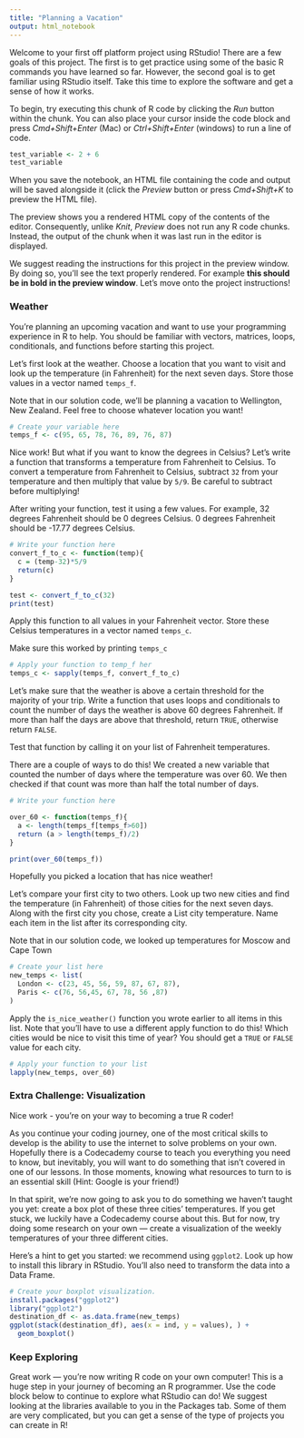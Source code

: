 ```yaml
---
title: "Planning a Vacation"
output: html_notebook
---
```


Welcome to your first off platform project using RStudio! There are a few goals of this project. The first is to get practice using some of the basic R commands you have learned so far. However, the second goal is to get familiar using RStudio itself. Take this time to explore the software and get a sense of how it works.

To begin, try executing this chunk of R code by clicking the *Run* button within the chunk. You can also place your cursor inside the code block and press *Cmd+Shift+Enter* (Mac) or *Ctrl+Shift+Enter* (windows) to run a line of code. 

```r
test_variable <- 2 + 6
test_variable
```


When you save the notebook, an HTML file containing the code and output will be saved alongside it (click the *Preview* button or press *Cmd+Shift+K* to preview the HTML file). 

The preview shows you a rendered HTML copy of the contents of the editor. Consequently, unlike *Knit*, *Preview* does not run any R code chunks. Instead, the output of the chunk when it was last run in the editor is displayed.

We suggest reading the instructions for this project in the preview window. By doing so, you'll see the text properly rendered. For example **this should be in bold in the preview window**. Let's move onto the project instructions!

### Weather

You’re planning an upcoming vacation and want to use your programming experience in R to help. You should be familiar with vectors, matrices, loops, conditionals, and functions before starting this project.

Let’s first look at the weather. Choose a location that you want to visit and look up the temperature (in Fahrenheit) for the next seven days. Store those values in a vector named `temps_f`.

Note that in our solution code, we’ll be planning a vacation to Wellington, New Zealand. Feel free to choose whatever location you want!

```r
# Create your variable here
temps_f <- c(95, 65, 78, 76, 89, 76, 87)

```

Nice work! But what if you want to know the degrees in Celsius? Let’s write a function that transforms a temperature from Fahrenheit to Celsius. To convert a temperature from Fahrenheit to Celsius, subtract `32` from your temperature and then multiply that value by `5/9`. Be careful to subtract before multiplying!

After writing your function, test it using a few values. For example, 32 degrees Fahrenheit should be 0 degrees Celsius. 0 degrees Fahrenheit should be -17.77 degrees Celsius.

```r
# Write your function here
convert_f_to_c <- function(temp){
  c = (temp-32)*5/9
  return(c)
}

test <- convert_f_to_c(32)
print(test)
```

Apply this function to all values in your Fahrenheit vector. Store these Celsius temperatures in a vector named `temps_c`.

Make sure this worked by printing `temps_c`

```r
# Apply your function to temp_f her
temps_c <- sapply(temps_f, convert_f_to_c)

```

Let’s make sure that the weather is above a certain threshold for the majority of your trip. Write a function that uses loops and conditionals to count the number of days the weather is above 60 degrees Fahrenheit. If more than half the days are above that threshold, return `TRUE`, otherwise return `FALSE`.

Test that function by calling it on your list of Fahrenheit temperatures.

There are a couple of ways to do this! We created a new variable that counted the number of days where the temperature was over 60. We then checked if that count was more than half the total number of days.

```r
# Write your function here

over_60 <- function(temps_f){
  a <- length(temps_f[temps_f>60])
  return (a > length(temps_f)/2)
}

print(over_60(temps_f))

```

Hopefully you picked a location that has nice weather! 

Let’s compare your first city to two others. Look up two new cities and find the temperature (in Fahrenheit) of those cities for the next seven days. Along with the first city you chose, create a List city temperature. Name each item in the list after its corresponding city.

Note that in our solution code, we looked up temperatures for Moscow and Cape Town

```r
# Create your list here
new_temps <- list(
  London <- c(23, 45, 56, 59, 87, 67, 87),
  Paris <- c(76, 56,45, 67, 78, 56 ,87)
)

```

Apply the `is_nice_weather()` function you wrote earlier to all items in this list. Note that you'll have to use a different apply function to do this! Which cities would be nice to visit this time of year? You should get a `TRUE` or `FALSE` value for each city.

```r
# Apply your function to your list
lapply(new_temps, over_60)

```

### Extra Challenge: Visualization

Nice work - you're on your way to becoming a true R coder! 

As you continue your coding journey, one of the most critical skills to develop is the ability to use the internet to solve problems on your own. Hopefully there is a Codecademy course to teach you everything you need to know, but inevitably, you will want to do something that isn’t covered in one of our lessons. In those moments, knowing what resources to turn to is an essential skill (Hint: Google is your friend!)

In that spirit, we’re now going to ask you to do something we haven’t taught you yet: create a box plot of these three cities' temperatures. If you get stuck, we luckily have a Codecademy course about this. But for now, try doing some research on your own &mdash; create a visualization of the weekly temperatures of your three different cities.

Here’s a hint to get you started: we recommend using `ggplot2`. Look up how to install this library in RStudio. You'll also need to transform the data into a Data Frame.

```r
# Create your boxplot visualization.
install.packages("ggplot2")
library("ggplot2")
destination_df <- as.data.frame(new_temps)
ggplot(stack(destination_df), aes(x = ind, y = values), ) +
  geom_boxplot()

```

### Keep Exploring

Great work &mdash; you're now writing R code on your own computer! This is a huge step in your journey of becoming an R programmer. Use the code block below to continue to explore what RStudio can do! We suggest looking at the libraries available to you in the Packages tab. Some of them are very complicated, but you can get a sense of the type of projects you can create in R!

```r

```

